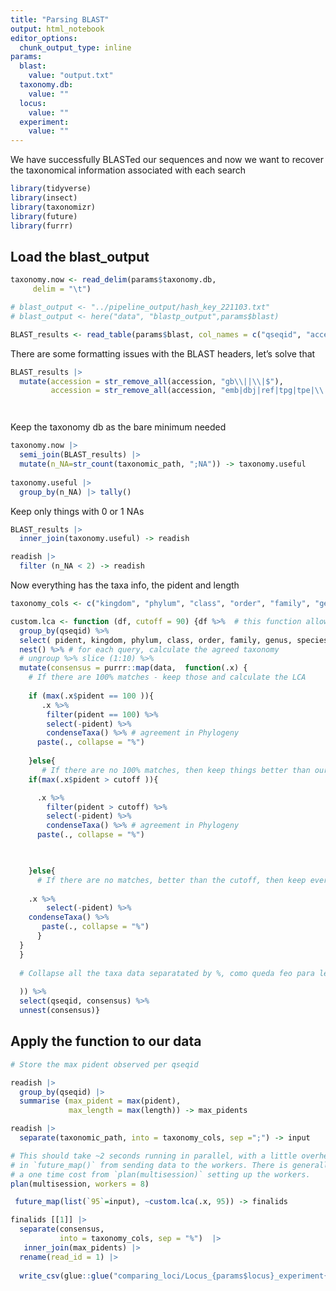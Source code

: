 ```yaml
---
title: "Parsing BLAST"
output: html_notebook
editor_options: 
  chunk_output_type: inline
params:
  blast:
    value: "output.txt"
  taxonomy.db: 
    value: ""
  locus:
    value: ""
  experiment:
    value: ""
---
```


We have successfully BLASTed our sequences and now we want to recover the taxonomical information associated with each search

```r
library(tidyverse)
library(insect)
library(taxonomizr)
library(future)
library(furrr)
```





## Load the blast_output

```r
taxonomy.now <- read_delim(params$taxonomy.db, 
     delim = "\t") 

# blast_output <- "../pipeline_output/hash_key_221103.txt"
# blast_output <- here("data", "blastp_output",params$blast)

BLAST_results <- read_table(params$blast, col_names = c("qseqid", "accession",  "pident", "length" ,"mismatch", "gapopen" ,"qstart","qend", "sstart", "send" ,"evalue" ,"bitscore"))
```

There are some formatting issues with the BLAST headers, let's solve that
```r
BLAST_results |>
  mutate(accession = str_remove_all(accession, "gb\\||\\|$"),
         accession = str_remove_all(accession, "emb|dbj|ref|tpg|tpe|\\|"))-> BLAST_results




```

Keep the taxonomy db as the bare minimum needed

```r
taxonomy.now |> 
  semi_join(BLAST_results) |> 
  mutate(n_NA=str_count(taxonomic_path, ";NA")) -> taxonomy.useful 
  
taxonomy.useful |> 
  group_by(n_NA) |> tally()

```
Keep only things with 0 or 1 NAs

```r
BLAST_results |> 
  inner_join(taxonomy.useful) -> readish

readish |> 
  filter (n_NA < 2) -> readish
```
Now everything has the taxa info, the pident and length 


```r
taxonomy_cols <- c("kingdom", "phylum", "class", "order", "family", "genus", "species")
```

```r
custom.lca <- function (df, cutoff = 90) {df %>%  # this function allows to change cutoff parameters for a specified dataframe (df)
  group_by(qseqid) %>%
  select( pident, kingdom, phylum, class, order, family, genus, species) %>%
  nest() %>% # for each query, calculate the agreed taxonomy
  # ungroup %>% slice (1:10) %>%
  mutate(consensus = purrr::map(data,  function(.x) {
    # If there are 100% matches - keep those and calculate the LCA
   
    if (max(.x$pident == 100 )){
       .x %>%
        filter(pident == 100) %>%
        select(-pident) %>%
        condenseTaxa() %>% # agreement in Phylogeny
      paste(., collapse = "%")
      
    }else{
       # If there are no 100% matches, then keep things better than our cutoff
    if(max(.x$pident > cutoff )){

      .x %>%
        filter(pident > cutoff) %>%
        select(-pident) %>%
        condenseTaxa() %>% # agreement in Phylogeny
      paste(., collapse = "%")

       

    }else{
      # If there are no matches, better than the cutoff, then keep everything
      
    .x %>%
        select(-pident) %>%
    condenseTaxa() %>%
       paste(., collapse = "%")
      }
  }
  }
  
  # Collapse all the taxa data separatated by %, como queda feo para leer en excel lo modificamos con # PERO es un lio dejarlo sin el % porq deja la table separada sin heads asi que mejor dejarlo como esta y luego en R separar las columnas por % y asignarles nombres
  
  )) %>%
  select(qseqid, consensus) %>%
  unnest(consensus)}

```


## Apply the function to our data


```r


# Store the max pident observed per qseqid

readish |> 
  group_by(qseqid) |> 
  summarise (max_pident = max(pident),
             max_length = max(length)) -> max_pidents

readish |> 
  separate(taxonomic_path, into = taxonomy_cols, sep =";") -> input

# This should take ~2 seconds running in parallel, with a little overhead
# in `future_map()` from sending data to the workers. There is generally also
# a one time cost from `plan(multisession)` setting up the workers.
plan(multisession, workers = 8)

 future_map(list(`95`=input), ~custom.lca(.x, 95)) -> finalids

finalids [[1]] |> 
  separate(consensus,
           into = taxonomy_cols, sep = "%")  |> 
   inner_join(max_pidents) |> 
  rename(read_id = 1) |>  
 
  write_csv(glue::glue("comparing_loci/Locus_{params$locus}_experiment{params$experiment}_classified_blast_95_100_noNAs.csv"))
```

